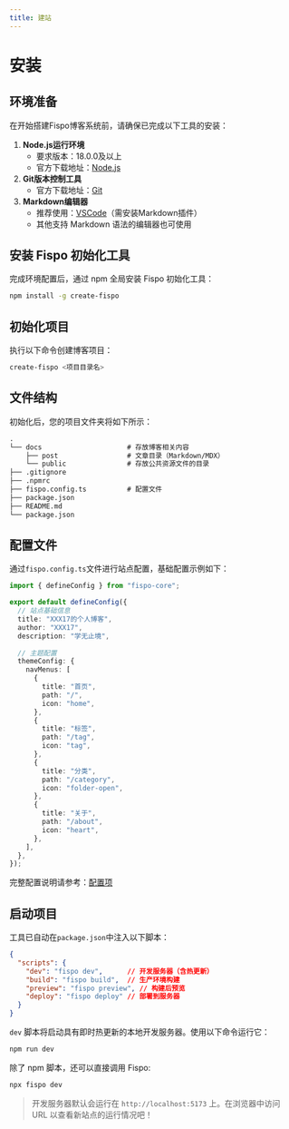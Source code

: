 ---
title: 建站
---

# 安装

## 环境准备
在开始搭建Fispo博客系统前，请确保已完成以下工具的安装：
1. **Node.js运行环境**
   - 要求版本：18.0.0及以上
   - 官方下载地址：[Node.js](https://nodejs.org/zh-cn)
2. **Git版本控制工具**
   - 官方下载地址：[Git](https://git-scm.com/)
3. **Markdown编辑器**
   - 推荐使用：[VSCode](https://code.visualstudio.com/)（需安装Markdown插件）
   - 其他支持 Markdown 语法的编辑器也可使用

## 安装 Fispo 初始化工具
完成环境配置后，通过 npm 全局安装 Fispo 初始化工具：
``` sh
npm install -g create-fispo
```

## 初始化项目
执行以下命令创建博客项目：
```bash
create-fispo <项目目录名>
```

## 文件结构
初始化后，您的项目文件夹将如下所示：

``` md
.
└── docs                     # 存放博客相关内容
    ├── post                 # 文章目录（Markdown/MDX）
    └── public               # 存放公共资源文件的目录
├── .gitignore
├── .npmrc
├── fispo.config.ts          # 配置文件
├── package.json
├── README.md
└── package.json
```

## 配置文件
通过`fispo.config.ts`文件进行站点配置，基础配置示例如下：
```typescript
import { defineConfig } from "fispo-core";

export default defineConfig({
  // 站点基础信息
  title: "XXX17的个人博客",
  author: "XXX17",
  description: "学无止境",
  
  // 主题配置
  themeConfig: {
    navMenus: [
      {
        title: "首页",
        path: "/",
        icon: "home",
      },
      {
        title: "标签",
        path: "/tag",
        icon: "tag",
      },
      {
        title: "分类",
        path: "/category",
        icon: "folder-open",
      },
      {
        title: "关于",
        path: "/about",
        icon: "heart",
      },
    ],
  },
});
```

完整配置说明请参考：[配置项](/fispo/guide/introduction/config)

## 启动项目

工具已自动在`package.json`中注入以下脚本：
```json
{
  "scripts": {
    "dev": "fispo dev",      // 开发服务器（含热更新）
    "build": "fispo build",  // 生产环境构建
    "preview": "fispo preview", // 构建后预览
    "deploy": "fispo deploy" // 部署到服务器
  }
}
```

`dev` 脚本将启动具有即时热更新的本地开发服务器。使用以下命令运行它：
``` sh
npm run dev
```
除了 npm 脚本，还可以直接调用 Fispo:
``` sh
npx fispo dev
```
>开发服务器默认会运行在 `http://localhost:5173` 上。在浏览器中访问 URL 以查看新站点的运行情况吧！

